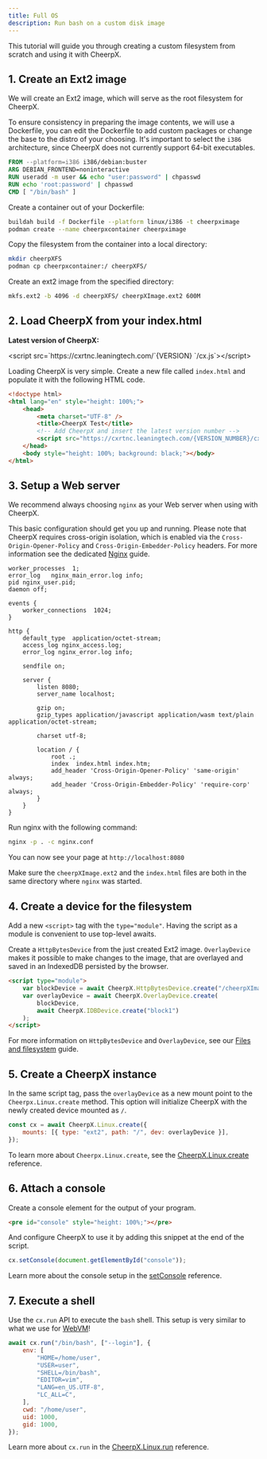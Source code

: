 ```yaml
---
title: Full OS
description: Run bash on a custom disk image
---
```



This tutorial will guide you through creating a custom filesystem from scratch and using it with CheerpX.

## 1. Create an Ext2 image

We will create an Ext2 image, which will serve as the root filesystem for CheerpX.

To ensure consistency in preparing the image contents, we will use a Dockerfile, you can edit the Dockerfile to add custom packages or change the base to the distro of your choosing. It's important to select the `i386` architecture, since CheerpX does not currently support 64-bit executables.

```dockerfile title=Dockerfile
FROM --platform=i386 i386/debian:buster
ARG DEBIAN_FRONTEND=noninteractive
RUN useradd -m user && echo "user:password" | chpasswd
RUN echo 'root:password' | chpasswd
CMD [ "/bin/bash" ]
```

Create a container out of your Dockerfile:

```bash
buildah build -f Dockerfile --platform linux/i386 -t cheerpximage
podman create --name cheerpxcontainer cheerpximage
```

Copy the filesystem from the container into a local directory:

```bash
mkdir cheerpXFS
podman cp cheerpxcontainer:/ cheerpXFS/
```

Create an ext2 image from the specified directory:

```bash
mkfs.ext2 -b 4096 -d cheerpXFS/ cheerpXImage.ext2 600M
```

## 2. Load CheerpX from your index.html

**Latest version of CheerpX:**

<div style={{ margin: "0 auto", color: "#ff6347" }}>
	&lt;script src=`https://cxrtnc.leaningtech.com/`{VERSION}
	`/cx.js`&gt;&lt;/script&gt;
</div>

Loading CheerpX is very simple. Create a new file called `index.html` and populate it with the following HTML code.

```html title=index.html
<!doctype html>
<html lang="en" style="height: 100%;">
	<head>
		<meta charset="UTF-8" />
		<title>CheerpX Test</title>
		<!-- Add CheerpX and insert the latest version number -->
		<script src="https://cxrtnc.leaningtech.com/{VERSION_NUMBER}/cx.js"></script>
	</head>
	<body style="height: 100%; background: black;"></body>
</html>
```

## 3. Setup a Web server

We recommend always choosing `nginx` as your Web server when using with CheerpX.

This basic configuration should get you up and running. Please note that CheerpX requires cross-origin isolation, which is enabled via the `Cross-Origin-Opener-Policy` and `Cross-Origin-Embedder-Policy` headers. For more information see the dedicated [Nginx](/docs/guides/nginx) guide.

```nginx title=nginx.conf
worker_processes  1;
error_log   nginx_main_error.log info;
pid nginx_user.pid;
daemon off;

events {
    worker_connections  1024;
}

http {
    default_type  application/octet-stream;
    access_log nginx_access.log;
    error_log nginx_error.log info;

    sendfile on;

    server {
        listen 8080;
        server_name localhost;

        gzip on;
        gzip_types application/javascript application/wasm text/plain application/octet-stream;

        charset utf-8;

        location / {
            root .;
            index  index.html index.htm;
            add_header 'Cross-Origin-Opener-Policy' 'same-origin' always;
            add_header 'Cross-Origin-Embedder-Policy' 'require-corp' always;
        }
    }
}
```

Run nginx with the following command:

```bash
nginx -p . -c nginx.conf
```

You can now see your page at `http://localhost:8080`

Make sure the `cheerpXImage.ext2` and the `index.html` files are both in the same directory where `nginx` was started.

## 4. Create a device for the filesystem

Add a new `<script>` tag with the `type="module"`. Having the script as a module is convenient to use top-level awaits.

Create a `HttpBytesDevice` from the just created Ext2 image. `OverlayDevice` makes it possible to make changes to the image, that are overlayed and saved in an IndexedDB persisted by the browser.

```html
<script type="module">
	var blockDevice = await CheerpX.HttpBytesDevice.create("/cheerpXImage.ext2");
	var overlayDevice = await CheerpX.OverlayDevice.create(
		blockDevice,
		await CheerpX.IDBDevice.create("block1")
	);
</script>
```

For more information on `HttpBytesDevice` and `OverlayDevice`, see our [Files and filesystem] guide.

## 5. Create a CheerpX instance

In the same script tag, pass the `overlayDevice` as a new mount point to the `Cheerpx.Linux.create` method. This option will initialize CheerpX with the newly created device mounted as `/`.

```js
const cx = await CheerpX.Linux.create({
	mounts: [{ type: "ext2", path: "/", dev: overlayDevice }],
});
```

To learn more about `Cheerpx.Linux.create`, see the [CheerpX.Linux.create] reference.

## 6. Attach a console

Create a console element for the output of your program.

```html
<pre id="console" style="height: 100%;"></pre>
```

And configure CheerpX to use it by adding this snippet at the end of the script.

```js
cx.setConsole(document.getElementById("console"));
```

Learn more about the console setup in the [setConsole] reference.

## 7. Execute a shell

Use the `cx.run` API to execute the `bash` shell. This setup is very similar to what we use for [WebVM](https://webvm.io)!

```js
await cx.run("/bin/bash", ["--login"], {
	env: [
		"HOME=/home/user",
		"USER=user",
		"SHELL=/bin/bash",
		"EDITOR=vim",
		"LANG=en_US.UTF-8",
		"LC_ALL=C",
	],
	cwd: "/home/user",
	uid: 1000,
	gid: 1000,
});
```

Learn more about `cx.run` in the [CheerpX.Linux.run] reference.

[Files and filesystem]: docs/guides/File-System-support
[CheerpX.Linux.create]: docs/reference/CheerpX-Linux-create
[setConsole]: docs/reference/CheerpX-Linux-setConsole
[CheerpX.Linux.run]: docs/reference/CheerpX-Linux-run
